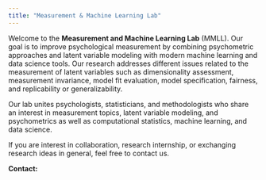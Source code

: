 ```yaml
---
title: "Measurement & Machine Learning Lab"
---
```


Welcome to the **Measurement and Machine Learning Lab** (MMLL). 
Our goal is to improve psychological measurement by combining psychometric approaches and latent variable modeling with modern machine learning and data science tools.
Our research addresses different issues related to the measurement of latent variables such as dimensionality assessment, measurement invariance, model fit evaluation, model specification, fairness, and replicability or generalizability.

Our lab unites psychologists, statisticians, and methodologists who share an interest in measurement topics, latent variable modeling, and psychometrics as well as computational statistics, machine learning, and data science.

If you are interest in collaboration, research internship, or exchanging research ideas in general, feel free to contact us.

**Contact:**

